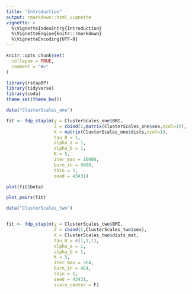 ```yaml
---
title: "Introduction"
output: rmarkdown::html_vignette
vignette: >
  %\VignetteIndexEntry{Introduction}
  %\VignetteEngine{knitr::rmarkdown}
  %\VignetteEncoding{UTF-8}
---
```


```r
knitr::opts_chunk$set(
  collapse = TRUE,
  comment = "#>"
)
```

```r
library(rstapDP)
library(tidyverse)
library(coda)
theme_set(theme_bw())
```

```r
data("ClusterScales_one")

fit <- fdp_staplm(y = ClusterScales_one$BMI,
                  Z = cbind(1,matrix(ClusterScales_one$sex,ncol=1)),
                  X = matrix(ClusterScales_one$dists,ncol=1),
                  tau_0 = 1,
                  alpha_a = 1, 
                  alpha_b = 1,
                  K = 5,
                  iter_max = 10000,
                  burn_in = 9000,
                  thin = 1,
                  seed = 43431)

```
 
 
```r
plot(fit$beta)
```


```r
plot_pairs(fit)
```



```r

data("ClusterScales_two")


fit <- fdp_staplm(y = ClusterScales_two$BMI,
                  Z = cbind(1,ClusterScales_two$sex),
                  X = ClusterScales_two$dists_mat,
                  tau_0 = c(1,1,1),
                  alpha_a = 1, 
                  alpha_b = 1,
                  K = 5,
                  iter_max = 5E4,
                  burn_in = 4E4,
                  thin = 1,
                  seed = 43431,
                  scale_center = F)

```
